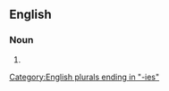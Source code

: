 ==English==

===Noun===
{{head|en|noun form}}

# {{plural of|spirituality|lang=en}}

[[Category:English plurals ending in "-ies"]]
